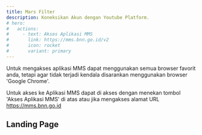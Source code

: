 ```yaml
---
title: Mars Filter
description: Koneksikan Akun dengan Youtube Platform.
# hero:
#   actions:
#     - text: Akses Aplikasi MMS
#       link: https://mms.bnn.go.id/v2
#       icon: rocket
#       variant: primary
---
```



Untuk mengakses aplikasi MMS dapat menggunakan semua browser favorit anda, tetapi agar tidak terjadi kendala disarankan menggunakan browser 'Google Chrome'.

Untuk akses ke Aplikasi MMS dapat di akses dengan menekan tombol 'Akses Aplikasi MMS' di atas atau jika mengakses alamat URL https://mms.bnn.go.id

## Landing Page

<ImageComponent />
